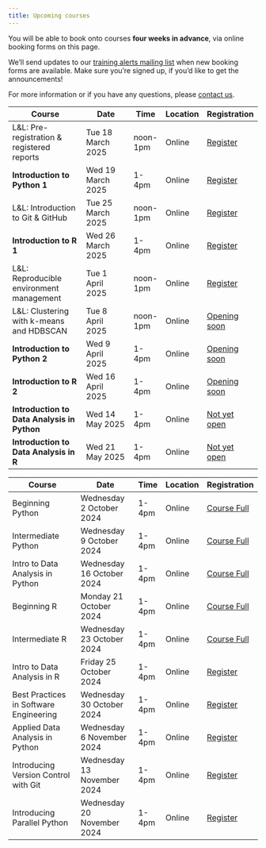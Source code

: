 ```yaml
---
title: Upcoming courses
---
```


You will be able to book onto courses **four weeks in advance**, via online booking forms on this page.

We'll send updates to our [training alerts mailing list](mailing-list.qmd) when new booking forms are available.
Make sure you're signed up, if you'd like to get the announcements!

For more information or if you have any questions, please [contact us](contact.qmd).


Course                                  | Date                        | Time   | Location | Registration 
----------------------------------------|-----------------------------|--------|----------|--------------
L&L: Pre-registration & registered reports   | Tue 18 March 2025  | noon-1pm  | Online   | [Register](https://events.teams.microsoft.com/event/6ea0d90a-0eb3-4cb6-aa94-696c9a15807d@b2e47f30-cd7d-4a4e-a5da-b18cf1a4151b){.btn .btn-sm .btn-primary}
**Introduction to Python 1**                | Wed 19 March 2025  | 1-4pm  | Online   | [Register](https://events.teams.microsoft.com/event/f1de6d60-afe3-4167-a87c-6f290b106fff@b2e47f30-cd7d-4a4e-a5da-b18cf1a4151b){.btn .btn-sm .btn-primary}
L&L: Introduction to Git & GitHub            | Tue 25 March 2025  | noon-1pm  | Online   | [Register](https://events.teams.microsoft.com/event/97e04045-c6a0-4290-9ba6-260e8375f822@b2e47f30-cd7d-4a4e-a5da-b18cf1a4151b){.btn .btn-sm .btn-primary}
**Introduction to R 1**                | Wed 26 March 2025  | 1-4pm  | Online   | [Register](https://events.teams.microsoft.com/event/522e9863-6d16-4d5a-b521-c1bb5d1dd1f7@b2e47f30-cd7d-4a4e-a5da-b18cf1a4151b){.btn .btn-sm .btn-primary} 
L&L: Reproducible environment management     | Tue 1 April 2025  | noon-1pm  | Online   | [Register](https://events.teams.microsoft.com/event/1f016781-35ab-4aad-9f82-3b0b3ad758fe@b2e47f30-cd7d-4a4e-a5da-b18cf1a4151b){.btn .btn-sm .btn-primary}
L&L: Clustering with k-means and HDBSCAN       | Tue 8 April 2025  | noon-1pm  | Online   | [Opening soon](){.btn .btn-sm .disabled}
**Introduction to Python 2**                | Wed 9 April 2025  | 1-4pm  | Online   | [Opening soon](){.btn .btn-sm .disabled}
**Introduction to R 2**                | Wed 16 April 2025  | 1-4pm  | Online   | [Opening soon](){.btn .btn-sm .disabled} 
**Introduction to Data Analysis in Python**     | Wed 14 May 2025  | 1-4pm  | Online   | [Not yet open](){.btn .btn-sm .disabled}
**Introduction to Data Analysis in R**          | Wed 21 May 2025  | 1-4pm  | Online   | [Not yet open](){.btn .btn-sm .disabled} 


::: {.content-hidden}
<!-- 
This is a template course catalogue.
Duplicate this content outside the {.content-hidden} block, rather than change this template.
-->

Course                                  | Date                        | Time   | Location | Registration 
----------------------------------------|-----------------------------|--------|----------|--------------
Beginning Python                        | Wednesday 2  October  2024  | 1-4pm  | Online   | [Course Full](){.btn .btn-sm .disabled}
Intermediate Python                     | Wednesday 9  October  2024  | 1-4pm  | Online   | [Course Full](){.btn .btn-sm .disabled}
Intro to Data Analysis in Python        | Wednesday 16 October  2024  | 1-4pm  | Online   | [Course Full](){.btn .btn-sm .disabled}
Beginning R                             | Monday    21 October  2024  | 1-4pm  | Online   | [Course Full](){.btn .btn-sm .disabled}
Intermediate R                          | Wednesday 23 October  2024  | 1-4pm  | Online   | [Course Full](){.btn .btn-sm .disabled}
Intro to Data Analysis in R             | Friday    25 October  2024  | 1-4pm  | Online   | [Register](https://events.teams.microsoft.com/event/...){.btn .btn-sm .btn-primary}
Best Practices in Software Engineering  | Wednesday 30 October  2024  | 1-4pm  | Online   | [Register](https://events.teams.microsoft.com/event/...){.btn .btn-sm .btn-primary}
Applied Data Analysis in Python         | Wednesday 6  November 2024  | 1-4pm  | Online   | [Register](https://events.teams.microsoft.com/event/...){.btn .btn-sm .btn-primary}
Introducing Version Control with Git    | Wednesday 13 November 2024  | 1-4pm  | Online   | [Register](https://events.teams.microsoft.com/event/...){.btn .btn-sm .btn-primary}
Introducing Parallel Python             | Wednesday 20 November 2024  | 1-4pm  | Online   | [Register](https://events.teams.microsoft.com/event/...){.btn .btn-sm .btn-primary}
:::
